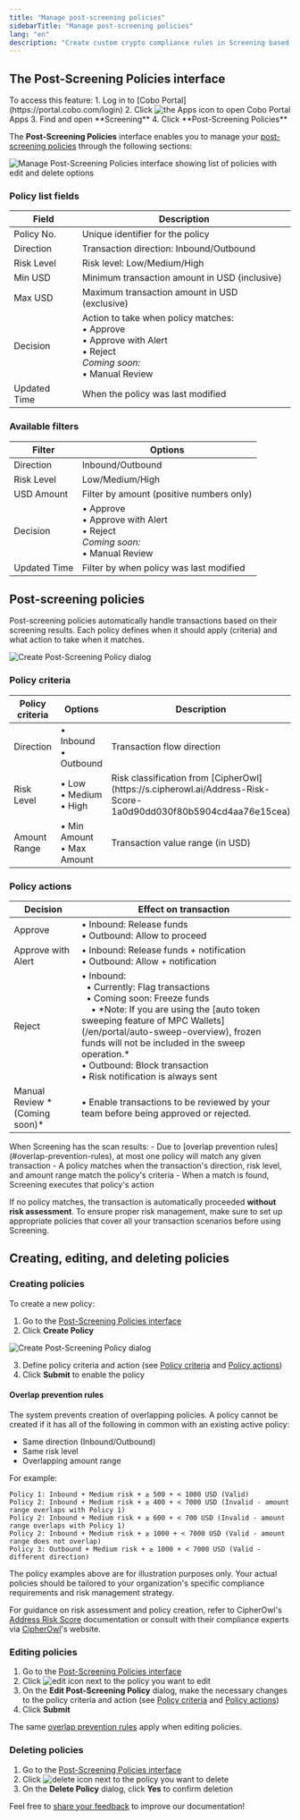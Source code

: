 ```yaml
---
title: "Manage post-screening policies"
sidebarTitle: "Manage post-screening policies"
lang: "en"
description: "Create custom crypto compliance rules in Screening based on risk levels, transaction directions, and amount thresholds. Automate AML/CFT policy enforcement."
---
```


## The Post-Screening Policies interface

<Info>
To access this feature:
1. Log in to [Cobo Portal](https://portal.cobo.com/login)
2. Click <img src="/en/images/common/icon_apps.svg" className="icon" alt="the Apps icon"/> to open Cobo Portal Apps
3. Find and open **Screening**
4. Click **Post-Screening Policies**
</Info>

The **Post-Screening Policies** interface enables you to manage your [post-screening policies](#post-screening-policies) through the following sections:

<img src="/en/images/portal-apps/screening/manage-post-screening-policies.svg" className="screenshot_full_screen" alt="Manage Post-Screening Policies interface showing list of policies with edit and delete options"/>

### Policy list fields

<table class="table six-columns">
  <thead>
    <tr>
      <th>Field</th>
      <th>Description</th>
    </tr>
  </thead>
  <tbody>
    <tr>
      <td>Policy No.</td>
      <td>Unique identifier for the policy</td>
    </tr>
    <tr>
      <td>Direction</td>
      <td>Transaction direction: Inbound/Outbound</td>
    </tr>
    <tr>
      <td>Risk Level</td>
      <td>Risk level: Low/Medium/High</td>
    </tr>
    <tr>
      <td>Min USD</td>
      <td>Minimum transaction amount in USD (inclusive)</td>
    </tr>
    <tr>
      <td>Max USD</td>
      <td>Maximum transaction amount in USD (exclusive)</td>
    </tr>
    <tr>
      <td>Decision</td>
      <td>Action to take when policy matches:<br/>• Approve<br/>• Approve with Alert<br/>• Reject<br/><i>Coming soon:</i><br/>• Manual Review</td>
    </tr>
    <tr>
      <td>Updated Time</td>
      <td>When the policy was last modified</td>
    </tr>
  </tbody>
</table>

### Available filters

<table class="table six-columns">
  <thead>
    <tr>
      <th>Filter</th>
      <th>Options</th>
    </tr>
  </thead>
  <tbody>
    <tr>
      <td>Direction</td>
      <td>Inbound/Outbound</td>
    </tr>
    <tr>
      <td>Risk Level</td>
      <td>Low/Medium/High</td>
    </tr>
    <tr>
      <td>USD Amount</td>
      <td>Filter by amount (positive numbers only)</td>
    </tr>
    <tr>
      <td>Decision</td>
      <td>• Approve<br/>• Approve with Alert<br/>• Reject<br/><i>Coming soon:</i><br/>• Manual Review</td>
    </tr>
    <tr>
      <td>Updated Time</td>
      <td>Filter by when policy was last modified</td>
    </tr>
  </tbody>
</table>

## Post-screening policies

Post-screening policies automatically handle transactions based on their screening results. Each policy defines when it should apply (criteria) and what action to take when it matches.

<img src="/en/images/portal-apps/screening/creating-post-screening-policy.svg" className="screenshot_modal" alt="Create Post-Screening Policy dialog"/>

### Policy criteria

<table class="table six-columns">
  <thead>
    <tr>
      <th>Policy criteria</th>
      <th>Options</th>
      <th>Description</th>
    </tr>
  </thead>
  <tbody>
    <tr>
      <td>Direction</td>
      <td>• Inbound<br/>• Outbound</td>
      <td>Transaction flow direction</td>
    </tr>
    <tr>
      <td>Risk Level</td>
      <td>• Low<br/>• Medium<br/>• High</td>
      <td>Risk classification from [CipherOwl](https://s.cipherowl.ai/Address-Risk-Score-1a0d90dd030f80b5904cd4aa76e15cea)</td>
    </tr>
    <tr>
      <td>Amount Range</td>
      <td>• Min Amount<br/>• Max Amount</td>
      <td>Transaction value range (in USD)</td>
    </tr>
  </tbody>
</table>

### Policy actions

<table class="table six-columns">
  <thead>
    <tr>
      <th>Decision</th>
      <th>Effect on transaction</th>
    </tr>
  </thead>
  <tbody>
    <tr>
      <td>Approve</td>
      <td>• Inbound: Release funds<br/>• Outbound: Allow to proceed</td>
    </tr>
    <tr>
      <td>Approve with Alert</td>
      <td>• Inbound: Release funds + notification<br/>• Outbound: Allow + notification</td>
    </tr>
    <tr>
      <td>Reject</td>
      <td>• Inbound:<br/>&nbsp;&nbsp;• Currently: Flag transactions<br/>&nbsp;&nbsp;• Coming soon: Freeze funds <br/>&nbsp;&nbsp;&nbsp;&nbsp;• *Note: If you are using the [auto token sweeping feature of MPC Wallets](/en/portal/auto-sweep-overview), frozen funds will not be included in the sweep operation.*<br/>• Outbound: Block transaction<br/>• Risk notification is always sent</td>
    </tr>
    <tr>
      <td>Manual Review *(Coming soon)*</td>
      <td>• Enable transactions to be reviewed by your team before being approved or rejected.</td>
    </tr>
  </tbody>
</table>

<Note>
When Screening has the scan results:
- Due to [overlap prevention rules](#overlap-prevention-rules), at most one policy will match any given transaction
- A policy matches when the transaction's direction, risk level, and amount range match the policy's criteria
- When a match is found, Screening executes that policy's action
</Note>

<Warning>If no policy matches, the transaction is automatically proceeded **without risk assessment**. To ensure proper risk management, make sure to set up appropriate policies that cover all your transaction scenarios before using Screening.</Warning>

## Creating, editing, and deleting policies

### Creating policies

To create a new policy:
1. Go to the [Post-Screening Policies interface](#the-post-screening-policies-interface)
2. Click **Create Policy**
<img src="/en/images/portal-apps/screening/creating-post-screening-policy.svg" className="screenshot_modal" alt="Create Post-Screening Policy dialog"/>

3. Define policy criteria and action (see [Policy criteria](#policy-criteria) and [Policy actions](#policy-actions))
4. Click **Submit** to enable the policy



#### Overlap prevention rules
The system prevents creation of overlapping policies. A policy cannot be created if it has all of the following in common with an existing active policy:
- Same direction (Inbound/Outbound)
- Same risk level
- Overlapping amount range

For example:
```
Policy 1: Inbound + Medium risk + ≥ 500 + < 1000 USD (Valid)
Policy 2: Inbound + Medium risk + ≥ 400 + < 7000 USD (Invalid - amount range overlaps with Policy 1)
Policy 2: Inbound + Medium risk + ≥ 600 + < 700 USD (Invalid - amount range overlaps with Policy 1)
Policy 2: Inbound + Medium risk + ≥ 1000 + < 7000 USD (Valid - amount range does not overlap)
Policy 3: Outbound + Medium risk + ≥ 1000 + < 7000 USD (Valid - different direction)
```

<Warning>
The policy examples above are for illustration purposes only. Your actual policies should be tailored to your organization's specific compliance requirements and risk management strategy.

For guidance on risk assessment and policy creation, refer to CipherOwl's [Address Risk Score](https://s.cipherowl.ai/Address-Risk-Score-1a0d90dd030f80b5904cd4aa76e15cea) documentation or consult with their compliance experts via [CipherOwl](https://www.cipherowl.com/)'s website.
</Warning>

### Editing policies

1. Go to the [Post-Screening Policies interface](#the-post-screening-policies-interface)
2. Click <img src="/en/images/common/icon_edit.svg" className="icon" alt="edit icon"/> next to the policy you want to edit
3. On the **Edit Post-Screening Policy** dialog, make the necessary changes to the policy criteria and action (see [Policy criteria](#policy-criteria) and [Policy actions](#policy-actions))
4. Click **Submit**

<Info>The same [overlap prevention rules](#overlap-prevention-rules) apply when editing policies.</Info>

### Deleting policies

1. Go to the [Post-Screening Policies interface](#the-post-screening-policies-interface)
2. Click <img src="/en/images/common/icon_delete.svg" className="icon" alt="delete icon"/> next to the policy you want to delete
3. On the **Delete Policy** dialog, click **Yes** to confirm deletion

<Tip>Feel free to [share your feedback](https://forms.zohopublic.com/cobo/form/DocumentFeedbackForm/formperma/QvLOhxJv1_JMsJ-1dleZ8Itb_7rzN-LtgvsDdxosoVI?referrername=manuals) to improve our documentation!</Tip>
